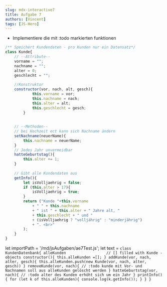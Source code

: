 ```yaml
---
slug: mdx-interactive7
title: Aufgabe 7
authors: [Vincent]
tags: [JS-Hero]
---
```

   
- Implementiere die mit :todo markierten funktionen
``` js
/** Speichert Kundendaten - pro Kunden nur ein Datensatz*/
class Kunde{
	// --Attribute--
	vorname = "";
	nachname = "";
	alter = 0;
	geschlecht = "";
	
	//Konstruktor
	constructor(vor, nach, alt, gesch){
	        this.vorname = vor;
	        this.nachname = nach;
	        this.alter = alt;
	        this.geschlecht = gesch;
        }
        
        
	// --Methoden--
    // bei Hochzeit ect kann sich Nachname ändern
	setNachname(neuerName){
		this.nachname = neuerName;
	}
	// Jedes Jahr unvermeidbar
	hatteGeburtstag(){
		this.alter += 1;
	}
	
	// Gibt alle Kundendaten aus 
	getInfo(){
		let isVolljaehrig = false;
		if (this.alter > 17){
            isVolljaehrig = true;
        }
        return ("Kunde "+this.vorname
            + " " + this.nachname
            + " ist " + this.alter + " Jahre alt, "
            + this.geschlecht + " und "
            + (isVolljaehrig ? "volljährig" : "minderjährig")
            + ". <br>"
        );
    }
}
```

let importPath = '/md/jsAufgaben/ae7Test.js';
let text = `
class KundenDatenbank{
	alleKunden					// [] filled with Kunde - objects
	constructor(){
		this.alleKunden =[];
	}
	addKunde(vor, nach, alter, gesch){
		this.alleKunden.push(new Kunde(vor, nach, alter, gesch))
	}
	removeKunde(vor, nach){
		// :todo kunde mit Vor- und Nachnamen soll aus alleKunden gelöscht werden
	}
	hatteGeburtstag(vor, nach){
		// :todo alter des Kunden erhöht sich um ein Jahr
	}
	printInfo(){
		for (let k of this.alleKunden){
			console.log(k.getInfo());
		}
	}
}
`

<JsPlayground importPath={importPath} defaultText={text}/>

